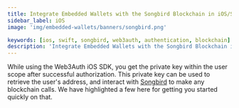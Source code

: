 ```yaml
---
title: Integrate Embedded Wallets with the Songbird Blockchain in iOS/Swift Applications
sidebar_label: iOS
image: 'img/embedded-wallets/banners/songbird.png'

keywords: [ios, swift, songbird, web3auth, authentication, blockchain]
description: 'Integrate Embedded Wallets with the Songbird Blockchain in iOS/Swift Applications'
---
```



<SEO
  title="Integrate Embedded Wallets with the Songbird Blockchain in iOS/Swift Applications"
  description="Integrate Embedded Wallets with the Songbird Blockchain in iOS/Swift Applications"
  image="https://docs.metamask.io/img/embedded-wallets/banners/songbird.png"
  slug="/embedded-wallets/connect-blockchain/evm/songbird/ios"
/>

While using the Web3Auth iOS SDK, you get the private key within the user scope after successful authorization. This private key can be used to retrieve the user's address, and interact with [Songbird](https://www.flare.network) to make any blockchain calls. We have highlighted a few here for getting you started quickly on that.

<EVMInteraction />
